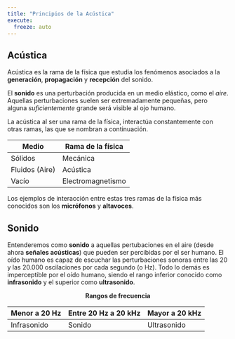 ```yaml
---
title: "Principios de la Acústica"
execute:
  freeze: auto
---
```


## Acústica

Acústica es la rama de la física que estudia los fenómenos asociados a la **generación**, **propagación** y **recepción** del sonido.


El **sonido** es una perturbación producida en un medio elástico, como el *aire*. Aquellas perturbaciones suelen ser extremadamente pequeñas, pero alguna *suficientemente* grande será visible al ojo humano.

La acústica al ser una rama de la física, interactúa constantemente con otras ramas, las que se nombran a continuación.

| Medio | Rama de la física |
| ----------- | ----------- |
| Sólidos  | Mecánica |
| Fluidos (Aire) | Acústica |
| Vacío | Electromagnetismo |

Los ejemplos de interacción entre estas tres ramas de la física más conocidos son los **micrófonos** y **altavoces**.

## Sonido

Entenderemos como **sonido** a aquellas pertubaciones en el aire (desde ahora **señales acústicas**) que pueden ser percibidas por el ser humano. El oído humano es capaz de escuchar las perturbaciones sonoras entre las 20 y las 20.000 oscilaciones por cada segundo (o Hz). Todo lo demás es imperceptible por el oído humano, siendo el rango inferior conocido como **infrasonido** y el superior como **ultrasonido**.


<center>**Rangos de frecuencia**</center>

| Menor a 20 Hz | Entre 20 Hz a 20 kHz | Mayor a 20 kHz |
| ----------- | ----------- | ----------- | 
| Infrasonido  | Sonido | Ultrasonido |

